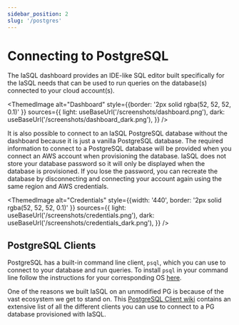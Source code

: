 ```yaml
---
sidebar_position: 2
slug: '/postgres'
---
```


# Connecting to PostgreSQL

The IaSQL dashboard provides an IDE-like SQL editor built specifically for the IaSQL needs that can be used to run queries on the database(s) connected to your cloud account(s).


<ThemedImage
  alt="Dashboard"
  style={{border: '2px solid rgba(52, 52, 52, 0.1)' }}
  sources={{
    light: useBaseUrl('/screenshots/dashboard.png'),
    dark: useBaseUrl('/screenshots/dashboard_dark.png'),
  }}
/>


It is also possible to connect to an IaSQL PostgreSQL database without the dashboard because it is just a vanilla PostgreSQL database. The required information to connect to a PostgreSQL database will be provided when you connect an AWS account when provisioning the database. IaSQL does not store your database password so it will only be displayed when the database is provisioned. If you lose the password, you can recreate the database by disconnecting and connecting your account again using the same region and AWS credentials.

<ThemedImage
  alt="Credentials"
  style={{width: '440', border: '2px solid rgba(52, 52, 52, 0.1)' }}
  sources={{
    light: useBaseUrl('/screenshots/credentials.png'),
    dark: useBaseUrl('/screenshots/credentials_dark.png'),
  }}
/>

## PostgreSQL Clients

PostgreSQL has a built-in command line client, `psql`, which you can use to connect to your database and run queries. To install `psql` in your command line follow the instructions for your corresponding OS [here](https://www.postgresql.org/download/).

One of the reasons we built IaSQL on an unmodified PG is because of the vast ecosystem we get to stand on. This [PostgreSQL Client wiki](https://wiki.postgresql.org/wiki/PostgreSQL_Clients) contains an extensive list of all the different clients you can use to connect to a PG database provisioned with IaSQL.